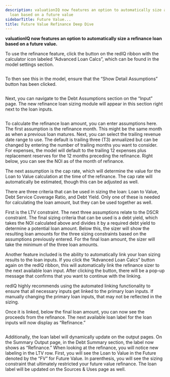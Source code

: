 ```yaml
---
description: valuationIQ now features an option to automatically size a refinance
  loan based on a future value
sidebarTitle: Future Value...
title: Future Value Refinance Deep Dive
---
```


**valuationIQ now features an option to automatically size a refinance loan based on a future value.**


To use the refinance feature, click the button on the redIQ ribbon with the calculator icon labeled “Advanced Loan Calcs”, which can be found in the model settings section.


<Frame>
  <img src="https://rediq.zendesk.com/hc/en-us/article_attachments/4409290630292/43d3cff7795dda970a5abdca4cf93d7373086a286bdb9fe7961d1e3f1dfc1033.png" alt="" />
</Frame>


To then see this in the model, ensure that the “Show Detail Assumptions” button has been clicked.


<Frame>
  <img src="https://rediq.zendesk.com/hc/en-us/article_attachments/4409290630548/859b939c9fa0c0debda361802b602d596ca2a2be2231e2b17601103872ec148c.png" alt="" />
</Frame>


Next, you can navigate to the Debt Assumptions section on the “Input” page. The new refinance loan sizing module will appear in this section right next to the loan inputs.


<Frame>
  <img src="https://rediq.zendesk.com/hc/en-us/article_attachments/4409290630932/d13f624f3690f56c688cae1f1d0113bb7107d8a8c5f0a6c7a6d0429a1645066f.png" alt="" />
</Frame>


To calculate the refinance loan amount, you can enter assumptions here. The first assumption is the refinance month. This might be the same month as when a previous loan matures. Next, you can select the trailing revenue date range to use. The default is trailing three (T3) annualized but can be changed by entering the number of trailing months you want to consider. For expenses, the model will default to the trailing 12 expenses plus replacement reserves for the 12 months preceding the refinance. Right below, you can see the NOI as of the month of refinance.


The next assumption is the cap rate, which will determine the value for the Loan to Value calculation at the time of the refinance. The cap rate will automatically be estimated, though this can be adjusted as well.


There are three criteria that can be used in sizing the loan: Loan to Value, Debt Service Coverage Ratio, and Debt Yield. Only one of these is needed for calculating the loan amount, but they can be used together as well.


First is the LTV constraint. The next three assumptions relate to the DSCR constraint. The final sizing criteria that can be used is a debt yield, which takes the NOI calculated above and divides it by a required debt yield to determine a potential loan amount. Below this, the sizer will show the resulting loan amounts for the three sizing constraints based on the assumptions previously entered. For the final loan amount, the sizer will take the minimum of the three loan amounts.


Another feature included is the ability to automatically link your loan sizing results to the loan inputs. If you click the “Advanced Loan Calcs” button again on the redIQ ribbon, this will automatically link the refinance sizer to the next available loan input. After clicking the button, there will be a pop-up message that confirms that you want to continue with the linking.


redIQ highly recommends using the automated linking functionality to ensure that all necessary inputs get linked to the primary loan inputs. If manually changing the primary loan inputs, that may not be reflected in the sizing.


Once it is linked, below the final loan amount, you can now see the proceeds from the refinance. The next available loan label for the loan inputs will now display as “Refinance.”


<Frame>
  <img src="https://rediq.zendesk.com/hc/en-us/article_attachments/4409290631316/e187b331b1b98cbfa65fbcf090f22f1bee99279f0a529d3ffc896197b784f64a.png" alt="" />
</Frame>


Additionally, the loan label will dynamically update on the output pages. On the Summary Output page, in the Debt Summary section, the label now shows as “Refinance.” When looking at the refinance, you will notice new labeling in the LTV row. First, you will see the Loan to Value in the Future denoted by the “FV” for Future Value. In parenthesis, you will see the sizing constraint that ultimately restricted your future value refinance. The loan label will be updated on the Sources & Uses page as well.


<Frame>
  <img src="https://rediq.zendesk.com/hc/en-us/article_attachments/4409290631572/52d47149de68b994e3ff99a347edeaf7ce7177af00bccb816bba90907447d599.png" alt="" />
</Frame>